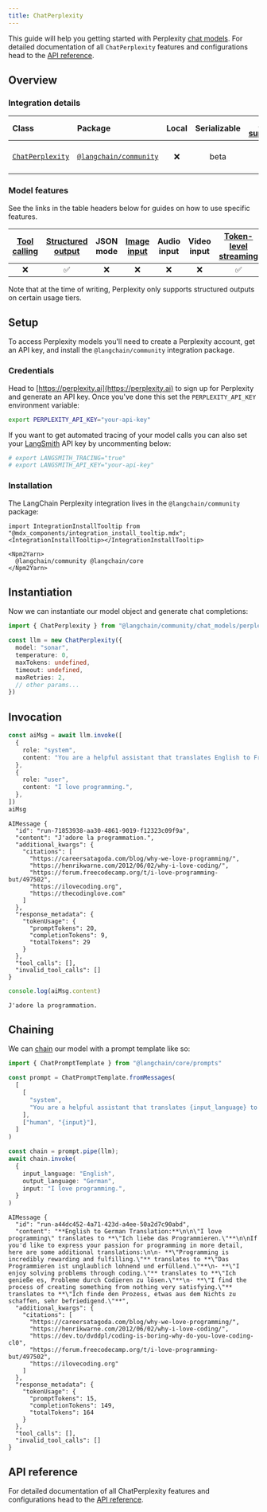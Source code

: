 ```yaml
---
title: ChatPerplexity
---
```


This guide will help you getting started with Perplexity [chat models](/oss/javascript/concepts/#chat-models). For detailed documentation of all `ChatPerplexity` features and configurations head to the [API reference](https://api.js.langchain.com/classes/_langchain_community.chat_models_perplexity.ChatPerplexity.html).

## Overview

### Integration details

| Class | Package | Local | Serializable | [PY support](https://python.langchain.com/docs/integrations/chat/perplexity/) | Downloads | Version |
| :--- | :--- | :---: | :---: |  :---: | :---: | :---: |
| [`ChatPerplexity`](https://api.js.langchain.com/classes/_langchain_community.chat_models_perplexity.ChatPerplexity.html) | [`@langchain/community`](https://npmjs.com/@langchain/community) | ❌ | beta | ✅ | ![NPM - Downloads](https://img.shields.io/npm/dm/@langchain/community?style=flat-square&label=%20&) | ![NPM - Version](https://img.shields.io/npm/v/@langchain/community?style=flat-square&label=%20&) |

### Model features

See the links in the table headers below for guides on how to use specific features.

| [Tool calling](/oss/javascript/how-to/tool_calling) | [Structured output](/oss/javascript/how-to/structured_output/) | JSON mode | [Image input](/oss/javascript/how-to/multimodal_inputs/) | Audio input | Video input | [Token-level streaming](/oss/javascript/how-to/chat_streaming/) | [Token usage](/oss/javascript/how-to/chat_token_usage_tracking/) | [Logprobs](/oss/javascript/how-to/logprobs/) |
| :---: | :---: | :---: | :---: |  :---: | :---: | :---: | :---: | :---: |
| ❌ | ✅ | ❌ | ❌ | ❌ | ❌ | ✅ | ✅ | ❌ |

Note that at the time of writing, Perplexity only supports structured outputs on certain usage tiers.

## Setup

To access Perplexity models you'll need to create a Perplexity account, get an API key, and install the `@langchain/community` integration package.

### Credentials

Head to [https://perplexity.ai](https://perplexity.ai) to sign up for Perplexity and generate an API key. Once you've done this set the `PERPLEXITY_API_KEY` environment variable:

```bash
export PERPLEXITY_API_KEY="your-api-key"
```

If you want to get automated tracing of your model calls you can also set your [LangSmith](https://docs.smith.langchain.com/) API key by uncommenting below:

```bash
# export LANGSMITH_TRACING="true"
# export LANGSMITH_API_KEY="your-api-key"
```

### Installation

The LangChain Perplexity integration lives in the `@langchain/community` package:

```{=mdx}
import IntegrationInstallTooltip from "@mdx_components/integration_install_tooltip.mdx";
<IntegrationInstallTooltip></IntegrationInstallTooltip>

<Npm2Yarn>
  @langchain/community @langchain/core
</Npm2Yarn>

```

## Instantiation

Now we can instantiate our model object and generate chat completions:

```typescript
import { ChatPerplexity } from "@langchain/community/chat_models/perplexity"

const llm = new ChatPerplexity({
  model: "sonar",
  temperature: 0,
  maxTokens: undefined,
  timeout: undefined,
  maxRetries: 2,
  // other params...
})
```

## Invocation

```typescript
const aiMsg = await llm.invoke([
  {
    role: "system",
    content: "You are a helpful assistant that translates English to French. Translate the user sentence.",
  },
  {
    role: "user",
    content: "I love programming.",
  },
])
aiMsg
```

```output
AIMessage {
  "id": "run-71853938-aa30-4861-9019-f12323c09f9a",
  "content": "J'adore la programmation.",
  "additional_kwargs": {
    "citations": [
      "https://careersatagoda.com/blog/why-we-love-programming/",
      "https://henrikwarne.com/2012/06/02/why-i-love-coding/",
      "https://forum.freecodecamp.org/t/i-love-programming-but/497502",
      "https://ilovecoding.org",
      "https://thecodinglove.com"
    ]
  },
  "response_metadata": {
    "tokenUsage": {
      "promptTokens": 20,
      "completionTokens": 9,
      "totalTokens": 29
    }
  },
  "tool_calls": [],
  "invalid_tool_calls": []
}
```

```typescript
console.log(aiMsg.content)
```

```output
J'adore la programmation.
```

## Chaining

We can [chain](/oss/javascript/how-to/sequence/) our model with a prompt template like so:

```typescript
import { ChatPromptTemplate } from "@langchain/core/prompts"

const prompt = ChatPromptTemplate.fromMessages(
  [
    [
      "system",
      "You are a helpful assistant that translates {input_language} to {output_language}.",
    ],
    ["human", "{input}"],
  ]
)

const chain = prompt.pipe(llm);
await chain.invoke(
  {
    input_language: "English",
    output_language: "German",
    input: "I love programming.",
  }
)
```

```output
AIMessage {
  "id": "run-a44dc452-4a71-423d-a4ee-50a2d7c90abd",
  "content": "**English to German Translation:**\n\n\"I love programming\" translates to **\"Ich liebe das Programmieren.\"**\n\nIf you'd like to express your passion for programming in more detail, here are some additional translations:\n\n- **\"Programming is incredibly rewarding and fulfilling.\"** translates to **\"Das Programmieren ist unglaublich lohnend und erfüllend.\"**\n- **\"I enjoy solving problems through coding.\"** translates to **\"Ich genieße es, Probleme durch Codieren zu lösen.\"**\n- **\"I find the process of creating something from nothing very satisfying.\"** translates to **\"Ich finde den Prozess, etwas aus dem Nichts zu schaffen, sehr befriedigend.\"**",
  "additional_kwargs": {
    "citations": [
      "https://careersatagoda.com/blog/why-we-love-programming/",
      "https://henrikwarne.com/2012/06/02/why-i-love-coding/",
      "https://dev.to/dvddpl/coding-is-boring-why-do-you-love-coding-cl0",
      "https://forum.freecodecamp.org/t/i-love-programming-but/497502",
      "https://ilovecoding.org"
    ]
  },
  "response_metadata": {
    "tokenUsage": {
      "promptTokens": 15,
      "completionTokens": 149,
      "totalTokens": 164
    }
  },
  "tool_calls": [],
  "invalid_tool_calls": []
}
```

## API reference

For detailed documentation of all ChatPerplexity features and configurations head to the [API reference](https://api.js.langchain.com/classes/_langchain_community.chat_models_perplexity.ChatPerplexity.html).
